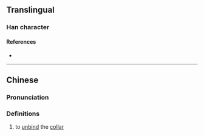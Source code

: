 {{character info}}
==Translingual==

===Han character===
{{Han char|rn=9|rad=人|as=12|sn=14|four=|canj=OYNV|ids=⿰亻袲}}

====References====
* {{Han ref|kx=0117.060|hdz=10221.030|uh=3485|ud=13445}}

----

==Chinese==
{{zh-forms}}

===Pronunciation===
{{zh-pron
|m=qǐ
|c=kai2
|mc=y
|oc=
|ma=
|cat=v
}}

===Definitions===
{{zh-hanzi}}

# to [[unbind]] the [[collar]]